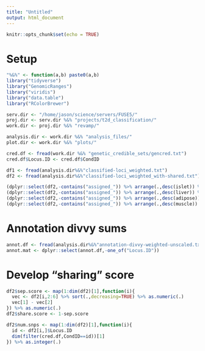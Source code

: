 ```yaml
---
title: "Untitled"
output: html_document
---
```


```r
knitr::opts_chunk$set(echo = TRUE)
```

# Setup 

```r

"%&%" <- function(a,b) paste0(a,b)
library("tidyverse")
library("GenomicRanges")
library("viridis")
library("data.table")
library("RColorBrewer")

serv.dir <- "/home/jason/science/servers/FUSE5/"
proj.dir <- serv.dir %&% "projects/t2d_classification/"
work.dir <- proj.dir %&% "revamp/"

analysis.dir <- work.dir %&% "analysis_files/"
plot.dir <- work.dir %&% "plots/"

cred.df <- fread(work.dir %&% "genetic_credible_sets/gencred.txt")
cred.df$Locus.ID <- cred.df$CondID

df1 <- fread(analysis.dir%&%"classified-loci_weighted.txt")
df2 <- fread(analysis.dir%&%"classified-loci_weighted_with-shared.txt")

```


```r

(dplyr::select(df2,-contains("assigned_")) %>% arrange(.,desc(islet)) %>% filter(.,islet > 0.9))$symbol %>% unique(.)
(dplyr::select(df2,-contains("assigned_")) %>% arrange(.,desc(liver)) %>% filter(.,liver > 0.9))$symbol %>% unique(.)
(dplyr::select(df2,-contains("assigned_")) %>% arrange(.,desc(adipose)) %>% filter(.,adipose > 0.9))$symbol %>% unique(.)
(dplyr::select(df2,-contains("assigned_")) %>% arrange(.,desc(muscle)) %>% filter(.,muscle > 0.9))$symbol %>% unique(.)

```




# Annotation divvy sums 

```r

annot.df <- fread(analysis.dir%&%"annotation-divvy-weighted-unscaled.txt")
annot.mat <- dplyr::select(annot.df,-one_of("Locus.ID"))

```

# Develop "sharing" score

```r

df2$sep.score <- map(1:dim(df2)[1],function(i){
  vec <- df2[i,2:6] %>% sort(.,decreasing=TRUE) %>% as.numeric(.)
  vec[1] - vec[2]
}) %>% as.numeric(.)
df2$share.score <- 1-sep.score

df2$num.snps <- map(1:dim(df2)[1],function(i){
  id <- df2[i,]$Locus.ID
  dim(filter(cred.df,CondID==id))[1]
}) %>% as.integer(.)


```


